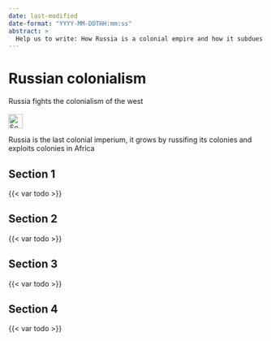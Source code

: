 ```yaml
---
date: last-modified
date-format: "YYYY-MM-DDTHH:mm:ss"
abstract: > 
  Help us to write: How Russia is a colonial empire and how it subdues and exploits its colonies
---
```


# Russian colonialism {#sec-colonies-russia}

::: {.callout-caution title="Myth"}
Russia fights the colonialism of the west
[<br></br>![Search for topic in EUvsDisinfo](../all_common_img/EUvsDisinfo_400x240.jpg){height=2em}](https://euvsdisinfo.eu/disinformation-cases/?text=colonies%20russia&sort=relevance)
:::

::: {.callout-tip title="Truth"}
Russia is the last colonial imperium, it grows by russifing its colonies and exploits colonies in Africa
:::

## Section 1

{{< var todo >}}

## Section 2

{{< var todo >}}

## Section 3

{{< var todo >}}

## Section 4

{{< var todo >}}


